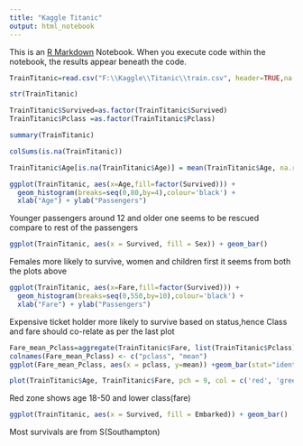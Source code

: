 ```yaml
---
title: "Kaggle Titanic"
output: html_notebook
---
```


This is an [R Markdown](http://rmarkdown.rstudio.com) Notebook. When you execute code within the notebook, the results appear beneath the code.

```r
TrainTitanic=read.csv("F:\\Kaggle\\Titanic\\train.csv", header=TRUE,na.strings=c(""," ","NA"))

```

```r
str(TrainTitanic)
```

```r
TrainTitanic$Survived=as.factor(TrainTitanic$Survived)
TrainTitanic$Pclass =as.factor(TrainTitanic$Pclass)
```

```r
summary(TrainTitanic)
```

```r
colSums(is.na(TrainTitanic))
```
```r
TrainTitanic$Age[is.na(TrainTitanic$Age)] = mean(TrainTitanic$Age, na.rm=TRUE)
```

```r
ggplot(TrainTitanic, aes(x=Age,fill=factor(Survived))) + 
  geom_histogram(breaks=seq(0,80,by=4),colour='black') + 
  xlab("Age") + ylab("Passengers")
```
Younger passengers around 12 and older one seems to be rescued compare to rest of the passengers

```r
ggplot(TrainTitanic, aes(x = Survived, fill = Sex)) + geom_bar()
```
Females more likely to survive, women and children first it seems from both the plots above

```r
ggplot(TrainTitanic, aes(x=Fare,fill=factor(Survived))) + 
  geom_histogram(breaks=seq(0,550,by=10),colour='black') + 
  xlab("Fare") + ylab("Passengers")
```
Expensive ticket holder more likely to survive based on status,hence Class and fare should co-relate as per the last plot

```r
Fare_mean_Pclass=aggregate(TrainTitanic$Fare, list(TrainTitanic$Pclass), mean)
colnames(Fare_mean_Pclass) <- c("pclass", "mean")
ggplot(Fare_mean_Pclass, aes(x = pclass, y=mean)) +geom_bar(stat="identity")
```

```r
plot(TrainTitanic$Age, TrainTitanic$Fare, pch = 9, col = c('red', 'green')[TrainTitanic$Survived])
```
Red zone shows age 18-50 and lower class(fare)

```r
ggplot(TrainTitanic, aes(x = Survived, fill = Embarked)) + geom_bar()
```
Most survivals are from S(Southampton)
